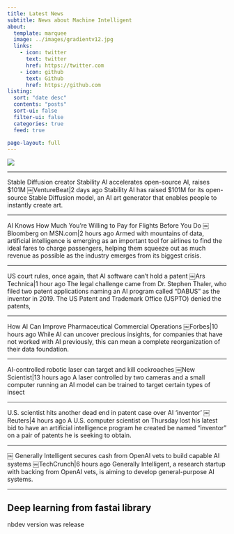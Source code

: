```yaml
---
title: Latest News
subtitle: News about Machine Intelligent
about:
  template: marquee
  image: ../images/gradientv12.jpg 
  links:
    - icon: twitter
      text: twitter
      href: https://twitter.com
    - icon: github
      text: Github
      href: https://github.com
listing:
  sort: "date desc"
  contents: "posts"
  sort-ui: false
  filter-ui: false
  categories: true
  feed: true

page-layout: full
---
```


![](../images/light1.jpg)

---

Stable Diffusion creator Stability AI accelerates open-source AI, raises $101M
￼VentureBeat|2 days ago
Stability AI has raised $101M for its open-source Stable Diffusion model, an AI art generator that enables people to instantly create art.

---

AI Knows How Much You're Willing to Pay for Flights Before You Do
￼Bloomberg on MSN.com|2 hours ago
Armed with mountains of data, artificial intelligence is emerging as an important tool for airlines to find the ideal fares to charge passengers, helping them squeeze out as much revenue as possible as the industry emerges from its biggest crisis.

---

US court rules, once again, that AI software can't hold a patent
￼Ars Technica|1 hour ago
The legal challenge came from Dr. Stephen Thaler, who filed two patent applications naming an AI program called "DABUS" as the inventor in 2019. The US Patent and Trademark Office (USPTO) denied the patents,

---

How AI Can Improve Pharmaceutical Commercial Operations
￼Forbes|10 hours ago
While AI can uncover precious insights, for companies that have not worked with AI previously, this can mean a complete reorganization of their data foundation.

---

AI-controlled robotic laser can target and kill cockroaches
￼New Scientist|13 hours ago
A laser controlled by two cameras and a small computer running an AI model can be trained to target certain types of insect

---

U.S. scientist hits another dead end in patent case over AI 'inventor'
￼Reuters|4 hours ago
A U.S. computer scientist on Thursday lost his latest bid to have an artificial intelligence program he created be named "inventor" on a pair of patents he is seeking to obtain.

---

￼
Generally Intelligent secures cash from OpenAI vets to build capable AI systems
￼TechCrunch|6 hours ago
Generally Intelligent, a research startup with backing from OpenAI vets, is aiming to develop general-purpose AI systems.

---

## Deep learning from fastai library

nbdev version was release
